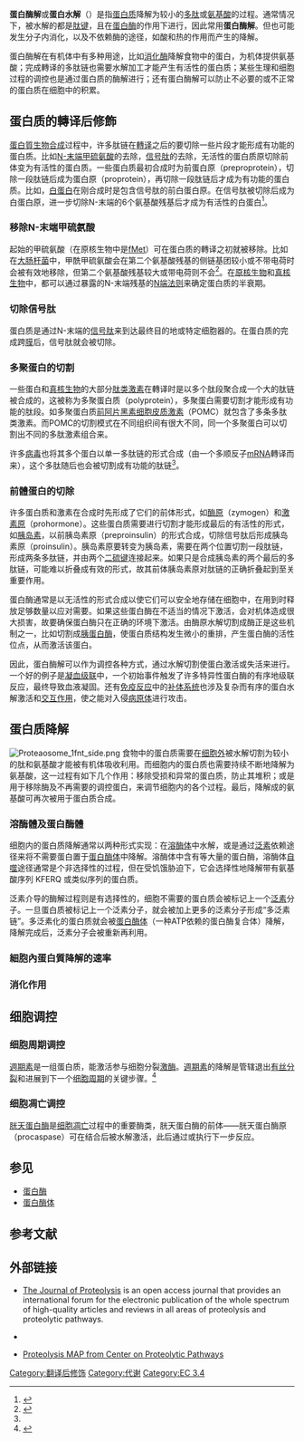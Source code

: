 {{noteTA
|G1=LS
}}
{{expert|time=2013-11-26T11:07:39+00:00}}
'''蛋白酶解'''或'''蛋白水解'''（{{lang-en|Proteolysis}}）是指[[蛋白质|蛋白质]]降解为较小的[[多肽|多肽]]或[[氨基酸|氨基酸]]的过程。通常情况下，被水解的都是[[肽键|肽键]]，且在[[蛋白酶|蛋白酶]]的作用下进行，因此常用'''蛋白酶解'''。但也可能发生分子内消化，以及不依赖酶的途径，如酸和热的作用而产生的降解。

蛋白酶解在有机体中有多种用途，比如[[消化酶|消化酶]]降解食物中的蛋白，为机体提供氨基酸；完成轉译的多肽链也需要水解加工才能产生有活性的蛋白质；某些生理和细胞过程的调控也是通过蛋白质的酶解进行；还有蛋白酶解可以防止不必要的或不正常的蛋白质在细胞中的积累。

==蛋白质的轉译后修飾==
[[蛋白質生物合成|蛋白質生物合成]]过程中，许多肽链在[[轉译_(遗传学)|轉译]]之后的要切除一些片段才能形成有功能的蛋白质。比如[[N-末端|N-末端]][[甲硫氨酸|甲硫氨酸]]的去除，[[信号肽|信号肽]]的去除，无活性的蛋白质原切除前体变为有活性的蛋白质。一些蛋白质最初合成时为前蛋白原（preproprotein），切除一段肽链后成为蛋白原（proprotein），再切除一段肽链后才成为有功能的蛋白质。比如，[[白蛋白|白蛋白]]在刚合成时是包含信号肽的前白蛋白原。在信号肽被切除后成为白蛋白原，进一步切除N-末端的6个氨基酸残基后才成为有活性的白蛋白<ref name="creighton">{{cite book |author=Thomas E Creighton |title=Proteins: Structures and Molecular Properties |url=https://archive.org/details/proteinsstructur0000crei |edition=2nd |pages=[https://archive.org/details/proteinsstructur0000crei/page/78 78]–86 |year=1993 |publisher=W H Freeman and Company |isbn=0-7167-2317-4 }}</ref>。
=== 移除N-末端甲硫氨酸 ===
起始的甲硫氨酸（在原核生物中是[[fMet|fMet]]）可在蛋白质的轉译之初就被移除。比如在[[大肠杆菌|大肠杆菌]]中，甲酰甲硫氨酸会在第二个氨基酸残基的侧链基团较小或不带电荷时会被有效地移除，但第二个氨基酸残基较大或带电荷则不会<ref>{{cite journal |author=P H Hirel, M J Schmitter, P Dessen, G Fayat, and S Blanquet |title=Extent of N-terminal methionine excision from Escherichia coli proteins is governed by the side-chain length of the penultimate amino acid |journal=Proc Natl Acad Sci U S A |volume=86|issue=21 |pages=8247–51 |year=1989 |pmid=2682640 |pmc=298257 |doi=10.1073/pnas.86.21.8247}}</ref>。在[[原核生物|原核生物]]和[[真核生物|真核生物]]中，都可以通过暴露的N-末端残基的[[N端法则|N端法则]]来确定蛋白质的半衰期。
=== 切除信号肽 ===
蛋白质是通过N-末端的[[信号肽|信号肽]]来到达最终目的地或特定细胞器的。在蛋白质的完成跨[[细胞膜|膜]]后，信号肽就会被切除。

===多聚蛋白的切割===
一些蛋白和[[真核生物|真核生物]]的大部分[[肽类激素|肽类激素]]在轉译时是以多个肽段聚合成一个大的肽链被合成的，这被称为多聚蛋白质（polyprotein），多聚蛋白需要切割才能形成有功能的肽段。如多聚蛋白质[[前阿片黑素细胞皮质激素|前阿片黑素细胞皮质激素]]（POMC）就包含了多条多肽类激素。而POMC的切割模式在不同组织间有很大不同，同一个多聚蛋白可以切割出不同的多肽激素组合来。
 
许多[[病毒|病毒]]也将其多个蛋白以单一多肽链的形式合成（由一个多顺反子[[mRNA|mRNA]]轉译而来），这个多肽随后也会被切割成有功能的肽链<ref name="creighton"/>。

===前體蛋白的切除===
许多蛋白质和激素在合成时先形成了它们的前体形式，如[[酶原|酶原]]（zymogen）和[[激素原|激素原]]（prohormone）。这些蛋白质需要进行切割才能形成最后的有活性的形式，如[[胰岛素|胰岛素]]，以前胰岛素原（preproinsulin）的形式合成，切除信号肽后形成胰岛素原（proinsulin）。胰岛素原要转变为胰岛素，需要在两个位置切割一段肽链，形成两条多肽链，并由两个[[二硫键|二硫键]]连接起来。如果只是合成胰岛素的两个最后的多肽链，可能难以折叠成有效的形式，故其前体胰岛素原对肽链的正确折叠起到至关重要作用。
  
蛋白酶通常是以无活性的形式合成以使它们可以安全地存储在细胞中，在用到时释放足够数量以应对需要。如果这些蛋白酶在不适当的情况下激活，会对机体造成很大损害，故要确保蛋白酶只在正确的环境下激活。由酶原水解切割成酶正是这些机制之一，比如{{le|胰蛋白酶原|trypsinogen}}切割成[[胰蛋白酶|胰蛋白酶]]，使蛋白质结构发生微小的重排，产生蛋白酶的活性位点，从而激活该蛋白。  

因此，蛋白酶解可以作为调控各种{{le|生物学进程|Biological process|生物进程}}方式，通过水解切割使蛋白激活或失活来进行。一个好的例子是[[凝固作用|凝血级联]]中，一个初始事件触发了许多特异性蛋白酶的有序地级联反应，最终导致血液凝固。还有[[免疫系统|免疫反应]]中的[[补体系统|补体系统]]也涉及复杂而有序的蛋白水解激活和[[蛋白質交互作用|交互作用]]，使之能对入侵[[病原体|病原体]]进行攻击。

==蛋白质降解==
[[File:Proteaosome_1fnt_side.png|thumb]]
食物中的蛋白质需要在[[细胞外|细胞外]]被水解切割为较小的肽和氨基酸才能被有机体吸收利用。而细胞内的蛋白质也需要持续不断地降解为氨基酸，这一过程有如下几个作用：移除受损和异常的蛋白质，防止其堆积；或是用于移除酶及不再需要的调控蛋白，来调节细胞内的各个过程。最后，降解成的氨基酸可再次被用于蛋白质合成。 

===溶酶體及蛋白酶體===
细胞内的蛋白质降解通常以两种形式实现：在[[溶酶体|溶酶体]]中水解，或是通过[[泛素|泛素]]依赖途径来将不需要蛋白置于[[蛋白酶体|蛋白酶体]]中降解。溶酶体中含有{{le|组织蛋白酶|cathepsin}}等大量的蛋白酶，溶酶体[[自噬|自噬]]途径通常是个非选择性的过程，但在受饥饿胁迫下，它会选择性地降解带有氨基酸序列 KFERQ 或类似序列的蛋白质。
 
泛素介导的酶解过程则是有选择性的，细胞不需要的蛋白质会被标记上一个[[泛素|泛素]]分子。一旦蛋白质被标记上一个泛素分子，就会被加上更多的泛素分子形成“多泛素链”。多泛素化的蛋白质就会被[[蛋白酶体|蛋白酶体]]（一种ATP依赖的蛋白酶复合体）降解，降解完成后，泛素分子会被重新再利用。

===細胞內蛋白質降解的速率===

===消化作用===

==细胞调控==
===细胞周期调控===
[[週期素|週期素]]是一组蛋白质，能激活参与细胞分裂[[激酶|激酶]]。[[週期素|週期素]]的降解是管辖退出[[有丝分裂|有丝分裂]]和进展到下一个[[细胞周期|细胞周期]]的关键步骤。<ref>{{cite journal |author=Glotzer M, Murray AW, Kirschner MW |journal=Nature |volume=349 |issue=6305|pages=132–8 |year=1991 |pmid=1846030 |doi=10.1038/349132a0 |title=Cyclin is degraded by the ubiquitin pathway}}</ref>

===细胞凋亡调控===
[[胱天蛋白酶|胱天蛋白酶]]是[[细胞凋亡|细胞凋亡]]过程中的重要酶类，胱天蛋白酶的前体——胱天蛋白酶原（procaspase）可在结合{{le|凋亡复合体|apoptosome}}后被水解激活，此后通过{{le|颗粒酶B|granzyme B}}或{{le|肿瘤坏死因子受体|Tumor necrosis factor receptor}}执行下一步反应。

==参见==
* [[蛋白酶|蛋白酶]]
* [[蛋白酶体|蛋白酶体]]

==参考文献==
{{reflist|2}}

==外部链接==
* {{En}}[http://www.jproteolysis.com The Journal of Proteolysis] is an open access journal that provides an international forum for the electronic publication of the whole spectrum of high-quality articles and reviews in all areas of proteolysis and proteolytic pathways. 
* {{eMedicineDictionary|Proteolysis}}
* {{En}}[https://web.archive.org/web/20081121051237/http://www.proteolysis.org/ Proteolysis MAP from Center on Proteolytic Pathways]

{{蛋白质一级结构}}
{{蛋白酶类}}
{{酶}}

[[Category:翻译后修饰|Category:翻译后修饰]]
[[Category:代谢|Category:代谢]]
[[Category:EC_3.4|Category:EC 3.4]]